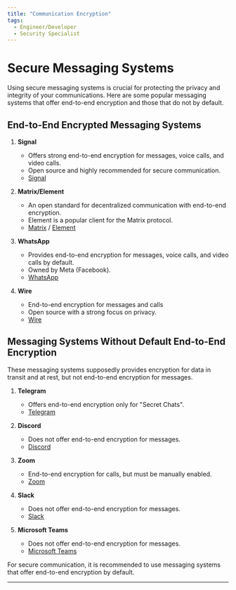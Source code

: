 ```yaml
---
title: "Communication Encryption"
tags:
  - Engineer/Developer
  - Security Specialist
---
```



<TagProvider>
<TagFilter />

# Secure Messaging Systems

<TagList tags={frontmatter.tags} />
<AttributionList contributors={frontmatter.contributors} />

Using secure messaging systems is crucial for protecting the privacy and integrity of your communications. Here are some
popular messaging systems that offer end-to-end encryption and those that do not by default.

## End-to-End Encrypted Messaging Systems

1. **Signal**
   - Offers strong end-to-end encryption for messages, voice calls, and video calls.
   - Open source and highly recommended for secure communication.
   - [Signal](https://signal.org/)

2. **Matrix/Element**
   - An open standard for decentralized communication with end-to-end encryption.
   - Element is a popular client for the Matrix protocol.
   - [Matrix](https://matrix.org/) / [Element](https://element.io/)

3. **WhatsApp**
   - Provides end-to-end encryption for messages, voice calls, and video calls by default.
   - Owned by Meta (Facebook).
   - [WhatsApp](https://www.whatsapp.com/)

4. **Wire**
   - End-to-end encryption for messages and calls
   - Open source with a strong focus on privacy.
   - [Wire](https://wire.com/)

## Messaging Systems Without Default End-to-End Encryption

These messaging systems supposedly provides encryption for data in transit and at rest, but not end-to-end encryption
for messages.

1. **Telegram**
   - Offers end-to-end encryption only for "Secret Chats".
   - [Telegram](https://telegram.org/)

2. **Discord**
   - Does not offer end-to-end encryption for messages.
   - [Discord](https://discord.com/)

3. **Zoom**
   - End-to-end encryption for calls, but must be manually enabled.
   - [Zoom](https://zoom.us)

4. **Slack**
   - Does not offer end-to-end encryption for messages.
   - [Slack](https://slack.com/)

5. **Microsoft Teams**
   - Does not offer end-to-end encryption for messages.
   - [Microsoft Teams](https://www.microsoft.com/en/microsoft-teams/group-chat-software)

For secure communication, it is recommended to use messaging systems that offer end-to-end encryption by default.

---

</TagProvider>
<ContributeFooter />

